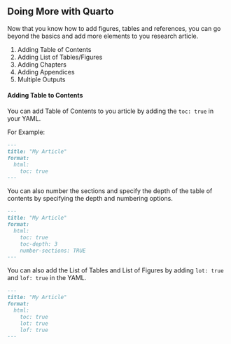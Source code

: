 ## Doing More with Quarto

Now that you know how to add figures, tables and references, you can go beyond the basics and add more elements to you research article.

1.  Adding Table of Contents
2.  Adding List of Tables/Figures
3.  Adding Chapters
4.  Adding Appendices
5.  Multiple Outputs


#### Adding Table to Contents

You can add Table of Contents to you article by adding the `toc: true` in your YAML.

For Example:

```md
---
title: "My Article"
format: 
  html: 
    toc: true
---
```
You can also number the sections and specify the depth of the table of contents by specifying the depth and numbering options.

```md
---
title: "My Article"
format: 
  html:
    toc: true
    toc-depth: 3
    number-sections: TRUE
---
```


You can also add the List of Tables and List of Figures by adding `lot: true` and `lof: true` in the YAML.


```md
---
title: "My Article"
format: 
  html: 
    toc: true
    lot: true
    lof: true
---

```